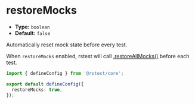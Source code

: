 # restoreMocks

- **Type:** `boolean`
- **Default:** `false`

Automatically reset mock state before every test.

When `restoreMocks` enabled, rstest will call [.restoreAllMocks()](/api/rstest/mockFunctions#rstestrestoreallmocks) before each test.

```ts title="rstest.config.ts"
import { defineConfig } from '@rstest/core';

export default defineConfig({
  restoreMocks: true,
});
```
